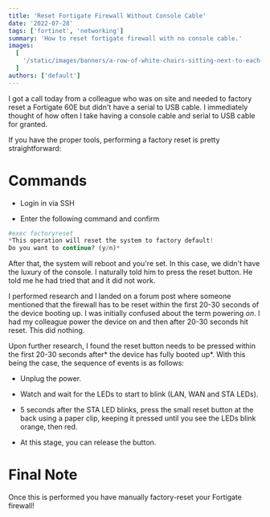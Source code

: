 ```yaml
---
title: 'Reset Fortigate Firewall Without Console Cable'
date: '2022-07-28'
tags: ['fortinet', 'networking']
summary: 'How to reset fortigate firewall with no console cable.'
images:
  [
    '/static/images/banners/a-row-of-white-chairs-sitting-next-to-each-other__stevenjohnson__VKMVK1oZJu0.jpg',
  ]
authors: ['default']
---
```

I got a call today from a colleague who was on site and needed to factory reset a Fortigate 60E but didn't have a serial to USB cable. I immediately thought of how often I take having a console cable and serial to USB cable for granted.

If you have the proper tools, performing a factory reset is pretty straightforward:

# Commands

* Login in via SSH
    
* Enter the following command and confirm
    

```python
#exec factoryreset  
*This operation will reset the system to factory default!
Do you want to continue? (y/n)*
```

After that, the system will reboot and you're set. In this case, we didn't have the luxury of the console. I naturally told him to press the reset button. He told me he had tried that and it did not work.

I performed research and I landed on a forum post where someone mentioned that the firewall has to be reset within the first 20-30 seconds of the device booting up. I was initially confused about the term powering *on*. I had my colleague power the device on and then after 20-30 seconds hit reset. This did nothing.

Upon further research, I found the reset button needs to be pressed within the first 20-30 seconds after\* the device has fully booted up\*. With this being the case, the sequence of events is as follows:

* Unplug the power.
    
* Watch and wait for the LEDs to start to blink (LAN, WAN and STA LEDs).
    
* 5 seconds after the STA LED blinks, press the small reset button at the back using a paper clip, keeping it pressed until you see the LEDs blink orange, then red.
    
* At this stage, you can release the button.
    
# Final Note
Once this is performed you have manually factory-reset your Fortigate firewall!
